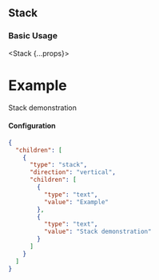 
## Stack

### Basic Usage

<Stack {...props}>
  <h1>Example</h1>
  <Text>Stack demonstration</Text>
</Stack>

#### Configuration

```json
{
  "children": [
    {
      "type": "stack",
      "direction": "vertical",
      "children": [
        {
          "type": "text",
          "value": "Example"
        },
        {
          "type": "text",
          "value": "Stack demonstration"
        }
      ]
    }
  ]
}
```
